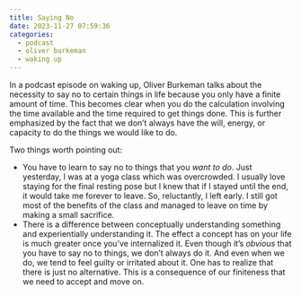```yaml
---
title: Saying No
date: 2023-11-27 07:59:36
categories:
  - podcast
  - oliver burkeman
  - waking up
---
```


In a podcast episode on waking up, Oliver Burkeman talks about the necessity to say no to certain things in life because you only have a finite amount of time. This becomes clear when you do the calculation involving the time available and the time required to get things done. This is further emphasized by the fact that we don't always have the will, energy, or capacity to do the things we would like to do.

Two things worth pointing out:

- You have to learn to say no to things that you *want to do*. Just yesterday, I was at a yoga class which was overcrowded. I usually love staying for the final resting pose but I knew that if I stayed until the end, it would take me forever to leave. So, reluctantly, I left early. I still got most of the benefits of the class and managed to leave on time by making a small sacrifice.
- There is a difference between conceptually understanding something and experientially understanding it. The effect a concept has on your life is much greater once you've internalized it. Even though it's *obvious* that you have to say no to things, we don't always do it. And even when we do, we tend to feel guilty or irritated about it. One has to realize that there is just no alternative. This is a consequence of our finiteness that we need to accept and move on.